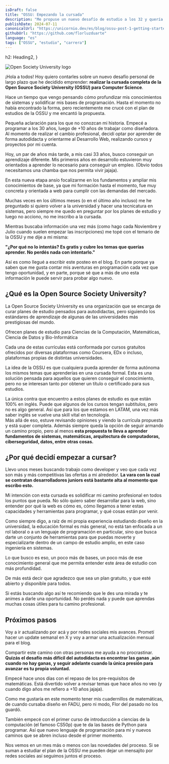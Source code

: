 ```yaml
---
isDraft: false
title: "OSSU: Empezando la cursada"
description: "Me propuse un nuevo desafío de estudio a los 32 y quería contarles todo sobre el tema."
publishDate: 2024-07-11
canonicalUrl: "https://unicornio.dev/es/blog/ossu-post-1-getting-started"
githubUrl: "https://github.com/florluzduarte"
language: "es"
tags: ["OSSU", "estudio", "carrera"]
---
```


  h2: Heading2,
}

![Open Society University logo](src/assets/blog/ossu.png)

¡Hola a todos! Hoy quiero contarles sobre un nuevo desafío personal de largo plazo que he decidido emprender: **realizar la cursada completa de la Open Source Society University (OSSU) para Computer Science**.  

Hace un tiempo que vengo pensando cómo profundizar mis conocimientos de sistemas y solidificar mis bases de programación. Hasta el momento no había encontrado la forma, pero recientemente me crucé con el <SimpleLink path="https://github.com/ossu/computer-science">plan de estudios de la OSSU</SimpleLink> y me encantó la propuesta.  

Pequeña aclaración para los que no conozcan mi historia. Empecé a programar a los 30 años, luego de +10 años de trabajar como diseñadora. Al momento de realizar el cambio profesional, decidí optar por aprender de forma autodidacta y orientarme al Desarrollo Web, realizando cursos y proyectos por mi cuenta.  

Hoy, un par de años más tarde, a mis casi 33 años, busco conseguir un aprendizaje diferente. Mis primeros años en desarrollo estuvieron muy orientados a aprender lo necesario para conseguir un empleo. (Obvio todos necesitamos una chamba que nos permita vivir jajaja).    

En esta nueva etapa ansío focalizarme en los fundamentos y ampliar mis conocimientos de base, ya que mi formación hasta el momento, fue muy concreta y orientada a web para cumplir con las demandas del mercado.  

Muchas veces en los últimos meses (o en el último año incluso) me he preguntado si quiero volver a la universidad y hacer una tecnicatura en sistemas, pero siempre me quedo en preguntar por los planes de estudio y luego no acciono, no me inscribo a la cursada.   

Mientras buscaba información una vez más (como hago cada Noviembre y Julio cuando suelen empezar las inscripciones) me topé con el temario de la OSSU y me dije a mi misma:  

**"¿Por qué no lo intentás? Es gratis y cubre los temas que querías aprender. No perdés nada con intentarlo."**   

Así es como llegué a escribir este posteo en el blog. En parte porque ya saben que me gusta contar mis aventuras en programación cada vez que tengo oportunidad, y en parte, porque sé que a más de uno esta información le puede servir para probar algo nuevo.  

## ¿Qué es la Open Source Society University?

La Open Source Society University es una organización que se encarga de curar planes de estudio pensados para autodidactas, pero siguiendo los estándares de aprendizaje de algunas de las universidades más prestigiosas del mundo.  

Ofrecen planes de estudio para <SimpleLink path="https://github.com/ossu/computer-science">Ciencias de la Computación</SimpleLink>, <SimpleLink path="https://github.com/ossu/math">Matemáticas</SimpleLink>, <SimpleLink path="https://github.com/ossu/data-science">Ciencia de Datos</SimpleLink> y <SimpleLink path="https://github.com/ossu/bioinformatics">Bio-Informática</SimpleLink>   

Cada una de estas currículas está conformada por cursos gratuitos ofrecidos por diversas plataformas como Coursera, EDx o incluso, plataformas propias de distintas universidades.  

La idea de la OSSU es que cualquiera pueda aprender de forma autónoma los mismos temas que aprenderías en una cursada formal. Esta es una solución pensada para aquellos que quieren conseguir el conocimiento, pero no se interesan tanto por obtener un título o certificado para sus estudios.  

La única contra que encuentro a estos planes de estudio es que están 100% en inglés. Puede que algunos de los cursos tengan subtítulos, pero no es algo general. Así que para los que estamos en LATAM, una vez más saber inglés se vuelve una skill vital en tecnología.   
Más allá de eso, estuve revisando opiniones y viendo la currícula propuesta y está super completa. Además siempre queda la opción de seguir armando un camino propio, pero al menos **esta propuesta te lleva a aprender fundamentos de sistemas, matemáticas, arquitectura de computadoras, ciberseguridad, datos, entre otras cosas.** 

## ¿Por qué decidí empezar a cursar?

Llevo unos meses buscando trabajo como developer y veo que cada vez son más y más competitivas las ofertas a mi alrededor. **La vara con la cual se contratan desarrolladores juniors está bastante alta al momento que escribo esto.**  

Mi intención con esta cursada es solidificar mi camino profesional en todos los puntos que pueda. No sólo quiero saber desarrollar para la web, sino entender por qué la web es cómo es, cómo llegamos a tener estas capacidades y herramientas para programar, y qué cosas están por venir.  

Como siempre digo, a raíz de mi propia experiencia estudiando diseño en la universidad, la educación formal es más general, no está tan enfocada a un rol laboral o a un lenguaje de programación en particular, sino que busca darte un conjunto de herramientas para que puedas moverte y especializarte dentro de un campo de estudio amplio, en este caso ingeniería en sistemas.  

Lo que busco es eso, un poco más de bases, un poco más de ese conocimiento general que me permita entender este área de estudio con más profundidad.  

De más está decir que agradezco que sea un plan gratuito, y que esté abierto y disponible para todos.  

Si estás buscando algo así te recomiendo que le des una mirada y te animes a darle una oportunidad. No perdés nada y puede que aprendas muchas cosas útiles para tu camino profesional.  

## Próximos pasos

Voy a ir actualizando por acá y por redes sociales mis avances. Prometí hacer un <SimpleLink path="https://x.com/florluzduarte">update semanal en X</SimpleLink> y voy a armar <SimpleLink path="https://unicornio.dev">una actualización mensual para el blog</SimpleLink>.  

Compartir este camino con otras personas me ayuda a no procrastinar. **Quizás el desafío más difícil del autodidacta es encontrar las ganas ,aún cuando no hay ganas, y seguir adelante cuando la única presión para avanzar es tu propia voluntad.**   

Empecé hace unos días con el repaso de los pre-requisitos de matemáticas. Está divertido volver a revisar temas que hace años no veo (y cuando digo años me refiero a +10 años jajaja).  

Como me gustaría en este momento tener mis cuadernillos de matemáticas, de cuando cursaba diseño en FADU, pero ni modo, Flor del pasado no los guardó.  

También empecé con el primer curso de introducción a ciencias de la computación (el famoso CS50p) que te da las bases de Python para programar. Así que nuevo lenguaje de programación para mí y nuevos caminos que se abren incluso desde el primer momento.   

Nos vemos en un mes más o menos con las novedades del proceso. Si se suman a estudiar el plan de la OSSU me pueden dejar <SimpleLink path="https://links.unicornio.dev">un mensajito por redes sociales</SimpleLink> así seguimos juntos el proceso.

